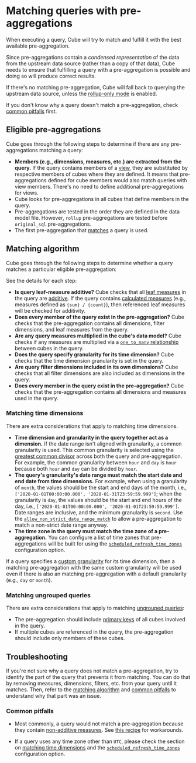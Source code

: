 # Matching queries with pre-aggregations

When executing a query, Cube will try to match and fulfill it with the best
available pre-aggregation.

Since pre-aggregations contain a *condensed representation* of the data from
the upstream data source (rather than a copy of that data), Cube needs to ensure
that fulfilling a query with a pre-aggregation is possible and doing so will
produce correct results. 

If there's no matching pre-aggregation, Cube will fall back to querying
the upstream data source, unless the [rollup-only mode][ref-rollup-only-mode]
is enabled.

<InfoBox>

If you don't know why a query doesn't match a pre-aggregation, check
[common pitfalls](#common-pitfalls) first.

</InfoBox>

## Eligible pre-aggregations

Cube goes through the following steps to determine if there are any pre-aggregations
matching a query:
- **Members (e.g., dimensions, measures, etc.) are extracted from the query.**
If the query contains members of a [view][ref-views], they are substituted by
respective members of cubes where they are defined. It means that pre-aggregations
defined for cube members would also match queries with view members. There's no need
to define additional pre-aggregations for views.
- Cube looks for pre-aggregations in all cubes that define members in the query.
- Pre-aggregations are tested in the order they are defined in the data model
file. However, `rollup` pre-aggregations are tested before `original_sql`
pre-aggregations.
- The first pre-aggregation that [matches](#matching-algorithm) a query is used.  

## Matching algorithm

Cube goes through the following steps to determine whether a query matches a
particular eligible pre-aggregation:

<Diagram src="https://ucarecdn.com/f986b0cb-a9ea-47b7-a743-ca9a4644c246/" />

See the details for each step:

- **Is query leaf-measure additive?** Cube checks that all [leaf
measures][ref-leaf-measures] in the query are [additive][ref-measure-additivity].
If the query contains [calculated measures][ref-calculated-measures] (e.g.,
measures defined as `{sum} / {count}`), then referenced leaf measures will be
checked for additivity.
- **Does every member of the query exist in the pre-aggregation?** Cube checks
that the pre-aggregation contains all dimensions, filter dimensions, and leaf
measures from the query.
- **Are any query measures multiplied in the cube's data model?** Cube checks
if any measures are multiplied via a [`one_to_many`
relationship][ref-schema-joins-rel] between cubes in the query.
- **Does the query specify granularity for its time dimension?** Cube checks
that the time dimension granularity is set in the query.
- **Are query filter dimensions included in its own dimensions?** Cube checks
that all filter dimensions are also included as dimensions in the query.
- **Does every member in the query exist in the pre-aggregation?** Cube checks
that the pre-aggregation contains all dimensions and measures used in the query.

### Matching time dimensions

There are extra considerations that apply to matching time dimensions.

- **Time dimension and granularity in the query together act as a dimension.**
If the date range isn't aligned with granularity, a common granularity is used.
This common granularity is selected using the [greatest common divisor][wiki-gcd]
across both the query and pre-aggregation. For example, the common granularity
between `hour` and `day` is `hour` because both `hour` and `day` can be divided
by `hour`.
- **The query's granularity's date range must match the start date and end date
from time dimensions.** For example, when using a granularity of `month`,
the values should be the start and end days of the month, i.e.,
`['2020-01-01T00:00:00.000', '2020-01-31T23:59:59.999']`; when the granularity
is `day`, the values should be the start and end hours of the day, i.e.,
`['2020-01-01T00:00:00.000', '2020-01-01T23:59:59.999']`. Date ranges are
inclusive, and the minimum granularity is `second`. Use the
[`allow_non_strict_date_range_match`][ref-non-strict-date-range-match] to allow
a pre-aggregation to match a non-strict date range anyway.
- **The time zone in the query must match the time zone of a pre-aggregation.**
You can configure a list of time zones that pre-aggregations will be built for
using the [`scheduled_refresh_time_zones`][ref-conf-scheduled-refresh-time-zones]
configuration option.

If a query specifies a [custom granularity][ref-custom-granularity] for its time
dimension, then a matching pre-aggregation with the same custom granularity will
be used even if there is also an matching pre-aggregation with a default
granularity (e.g., `day` or `month`).

### Matching ungrouped queries

There are extra considerations that apply to matching [ungrouped
queries][ref-ungrouped-queries]:

- The pre-aggregation should include [primary keys][ref-primary-key] of all
cubes involved in the query.
- If multiple cubes are referenced in the query, the pre-aggregation should
include only members of these cubes.

## Troubleshooting

If you're not sure why a query does not match a pre-aggregation, try to identify
the part of the query that prevents it from matching. You can do that by
removing measures, dimensions, filters, etc. from your query until it matches.
Then, refer to the [matching algorithm](#matching-algorithm) and [common
pitfalls](#common-pitfalls) to understand why that part was an issue.

### Common pitfalls

- Most commonly, a query would not match a pre-aggregation because they contain
[non-additive measures][ref-measure-additivity]. See [this
recipe][ref-non-additive-recipe] for workarounds.

- If a query uses any time zone other than `UTC`, please check the section on
[matching time dimensions](#matching-time-dimensions) and the
[`scheduled_refresh_time_zones`][ref-conf-scheduled-refresh-time-zones]
configuration option.


[ref-rollup-only-mode]: /product/caching/using-pre-aggregations#rollup-only-mode
[ref-schema-dims]: /reference/data-model/dimensions
[ref-schema-joins]: /reference/data-model/joins
[ref-schema-joins-rel]: /reference/data-model/joins#relationship
[wiki-gcd]: https://en.wikipedia.org/wiki/Greatest_common_divisor
[ref-measure-additivity]: /product/data-modeling/concepts#measure-additivity
[ref-leaf-measures]: /product/data-modeling/concepts#leaf-measures
[ref-calculated-measures]: /product/data-modeling/overview#4-using-calculated-measures
[ref-non-strict-date-range-match]: /reference/data-model/pre-aggregations#allow_non_strict_date_range_match
[ref-non-additive-recipe]: /guides/recipes/query-acceleration/non-additivity
[ref-conf-scheduled-refresh-time-zones]: /reference/configuration/config#scheduled_refresh_time_zones
[ref-ungrouped-queries]: /product/apis-integrations/queries#ungrouped-query
[ref-primary-key]: /reference/data-model/dimensions#primary_key
[ref-custom-granularity]: /reference/data-model/dimensions#granularities
[ref-views]: /product/data-modeling/concepts#views